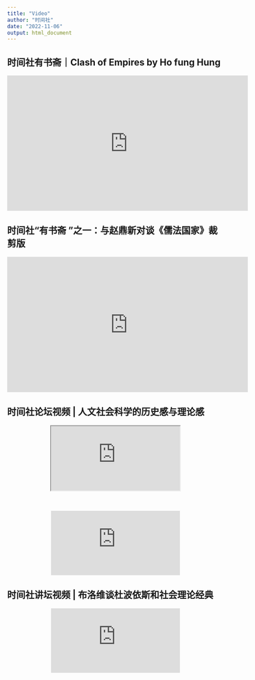 ```yaml
---
title: "Video"
author: "时间社"
date: "2022-11-06"
output: html_document
---
```

## 时间社有书斋｜Clash of Empires by Ho fung Hung 

<center>
<iframe width="560" height="315" src="https://www.youtube.com/embed/Yly7MtGCwi8" title="YouTube video player" frameborder="0" allow="accelerometer; autoplay; clipboard-write; encrypted-media; gyroscope; picture-in-picture" allowfullscreen></iframe>

</center>


## 时间社“有书斋 ”之一：与赵鼎新对谈《儒法国家》裁剪版

<center>
<iframe width="560" height="315" src="https://www.youtube.com/embed/i4eF6Oud_I0" title="YouTube video player" frameborder="0" allow="accelerometer; autoplay; clipboard-write; encrypted-media; gyroscope; picture-in-picture" allowfullscreen></iframe>
</center>

## 时间社论坛视频 | 人文社会科学的历史感与理论感


<center>
<iframe id="test"  src="https://v.qq.com/txp/iframe/player.html?vid=v33449v5t4i" allowFullScreen="true"></iframe>
<script type="text/javascript">
document.getElementById("test").style.height=document.getElementById("test").scrollWidth*0.76+"px";
</script>

</br>

<iframe frameborder="0" src="https://v.qq.com/txp/iframe/player.html?vid=m3344s8xrym" allowFullScreen="true"></iframe>
<script type="text/javascript">
document.getElementById("test").style.height=document.getElementById("test").scrollWidth*0.76+"px";
</script>

</center>

## 时间社讲坛视频 | 布洛维谈杜波依斯和社会理论经典


<center>
<iframe frameborder="0" src="https://v.qq.com/txp/iframe/player.html?vid=a3336bdm4pr" allowFullScreen="true"></iframe>
<script type="text/javascript">
document.getElementById("test").style.height=document.getElementById("test").scrollWidth*0.76+"px";
</script>
</center>

